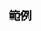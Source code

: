 {{NoteTA/MediaWiki}}{{Documentation subpage}}
{{Soft redirect|Template:Rule}}

== 範例 ==
{{Include|Template:Rule/doc#方針}}
{{Include|Template:Rule/doc#參見}}